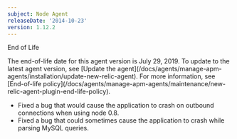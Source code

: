 ```yaml
---
subject: Node Agent
releaseDate: '2014-10-23'
version: 1.12.2
---
```


End of Life

<Callout variant="important">
  The end-of-life date for this agent version is July 29, 2019. To update to the latest agent version, see [Update the agent](/docs/agents/manage-apm-agents/installation/update-new-relic-agent). For more information, see [End-of-life policy](/docs/agents/manage-apm-agents/maintenance/new-relic-agent-plugin-end-life-policy).
</Callout>

* Fixed a bug that would cause the application to crash on outbound connections when using node 0.8.
* Fixed a bug that could sometimes cause the application to crash while parsing MySQL queries.
